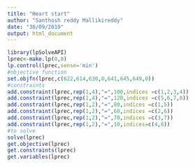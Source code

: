 ---
title: "Heart start"
author: "Santhosh reddy Mallikireddy"
date: "30/09/2019"
output: html_document
---
```{r}
library(lpSolveAPI)
lprec<-make.lp(0,8)
lp.control(lprec,sense='min')
#objective function
set.objfn(lprec,c(622,614,630,0,641,645,649,0))
#constraints
add.constraint(lprec,rep(1,4),"=",100,indices =c(1,2,3,4))
add.constraint(lprec,rep(1,4),"=",120,indices =c(5,6,7,8))
add.constraint(lprec,rep(1,2),"=",80,indices =c(1,5))
add.constraint(lprec,rep(1,2),"=",60,indices =c(2,6))
add.constraint(lprec,rep(1,2),"=",70,indices =c(3,7))
add.constraint(lprec,rep(1,2),"=",10,indices=c(4,8))
#to solve
solve(lprec)
get.objective(lprec)
get.constraints(lprec)
get.variables(lprec)
```

